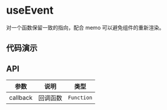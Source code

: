 
# useEvent

对一个函数保留一致的指向，配合 memo 可以避免组件的重新渲染。

## 代码演示

<Usage src='/hooks/use-event/basic.tsx' title='基本' description='最简单的用法。' />

## API

| 参数     | 说明     | 类型       |
| -------- | -------- | ---------- |
| callback | 回调函数 | `Function` |
